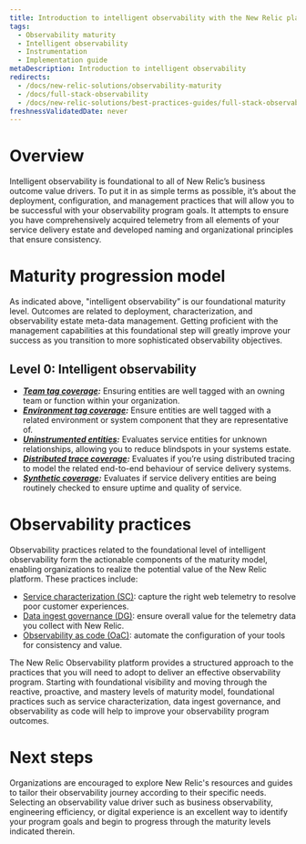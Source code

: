 ```yaml
---
title: Introduction to intelligent observability with the New Relic platform
tags:
  - Observability maturity
  - Intelligent observability
  - Instrumentation
  - Implementation guide
metaDescription: Introduction to intelligent observability
redirects:
  - /docs/new-relic-solutions/observability-maturity
  - /docs/full-stack-observability
  - /docs/new-relic-solutions/best-practices-guides/full-stack-observability
freshnessValidatedDate: never
---
```


# Overview

Intelligent observability is foundational to all of New Relic’s business outcome value drivers. To put it in as simple terms as possible, it’s about the deployment, configuration, and management practices that will allow you to be successful with your observability program goals. It attempts to ensure you have comprehensively acquired telemetry from all elements of your service delivery estate and developed naming and organizational principles that ensure consistency.

# Maturity progression model

As indicated above, "intelligent observability” is our foundational maturity level. Outcomes are related to deployment, characterization, and observability estate meta-data management. Getting proficient with the management capabilities at this foundational step will greatly improve your success as you transition to more sophisticated observability objectives. 

## Level 0: Intelligent observability 

- ***[Team tag coverage](/docs/new-relic-solutions/observability-maturity/intelligent-observability/l0-team-tag-coverage):*** Ensuring entities are well tagged with an owning team or function within your organization.
- ***[Environment tag coverage](/docs/new-relic-solutions/observability-maturity/intelligent-observability/l0-environment-tag-coverage):*** Ensure entities are well tagged with a related environment or system component that they are representative of. 
- ***[Uninstrumented entities](/docs/new-relic-solutions/observability-maturity/intelligent-observability/l0-uninstrumented-entities):*** Evaluates service entities for unknown relationships, allowing you to reduce blindspots in your systems estate. 
- ***[Distributed trace coverage](/docs/new-relic-solutions/observability-maturity/intelligent-observability/l0-distributed-trace-coverage):*** Evaluates if you’re using distributed tracing to model the related  end-to-end behaviour of service delivery systems. 
- ***[Synthetic coverage](/docs/new-relic-solutions/observability-maturity/intelligent-observability/l0-synthetic-coverage):*** Evaluates if service delivery entities are being routinely checked to ensure uptime and quality of service. 


# Observability practices

Observability practices related to the foundational level of intelligent observability form the actionable components of the maturity model, enabling organizations to realize the potential value of the New Relic platform. These practices include:

* [Service characterization (SC)](/docs/new-relic-solutions/observability-maturity/operational-efficiency/sc-implementation-guide/): capture the right web telemetry to resolve poor customer experiences.
* [Data ingest governance (DG)](/docs/new-relic-solutions/observability-maturity/operational-efficiency/dg-intro/): ensure overall value for the telemetry data you collect with New Relic.
* [Observability as code (OaC)](/docs/new-relic-solutions/observability-maturity/operational-efficiency/observability-as-code-guide): automate the configuration of your tools for consistency and value.

The New Relic Observability platform provides a structured approach to the practices that you will need to adopt to deliver an effective observability program. Starting with foundational visibility and moving through the reactive, proactive, and mastery levels of maturity model, foundational practices such as service characterization, data ingest governance, and observability as code will help to improve your observability program outcomes.


# Next steps 

Organizations are encouraged to explore New Relic's resources and guides to tailor their observability journey according to their specific needs. Selecting an observability value driver such as business observability, engineering efficiency, or digital experience is an excellent way to identify your program goals and begin to progress through the maturity levels indicated therein. 
